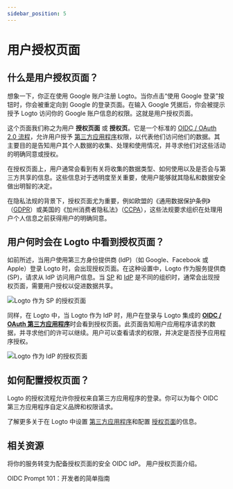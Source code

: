 ```yaml
---
sidebar_position: 5
---
```


# 用户授权页面

## 什么是用户授权页面？

想象一下，你正在使用 Google 账户注册 Logto。当你点击“使用 Google 登录”按钮时，你会被重定向到 Google 的登录页面。在输入 Google 凭据后，你会被提示授予 Logto 访问你的 Google 账户信息的权限。这就是用户授权页面。

这个页面我们称之为用户 **授权页面** 或 **授权页**。它是一个标准的 [OIDC / OAuth 2.0 流程](/integrate-logto/third-party-applications/oidc-oauth-third-party-applications)，允许用户授予 [第三方应用程序](/integrate-logto/third-party-applications)权限，以代表他们访问他们的数据。其主要目的是告知用户其个人数据的收集、处理和使用情况，并寻求他们对这些活动的明确同意或授权。

在授权页面上，用户通常会看到有关将收集的数据类型、如何使用以及是否会与第三方共享的信息。这些信息对于透明度至关重要，使用户能够就其隐私和数据安全做出明智的决定。

在隐私法规的背景下，授权页面尤为重要，例如欧盟的《通用数据保护条例》（[GDPR](https://gdpr-info.eu/art-4-gdpr/)）或美国的《加州消费者隐私法》（[CCPA](https://oag.ca.gov/privacy/ccpa)），这些法规要求组织在处理用户个人信息之前获得用户的明确同意。

## 用户何时会在 Logto 中看到授权页面？

如前所述，当用户使用第三方身份提供商 (IdP)（如 Google、Facebook 或 Apple）登录 Logto 时，会出现授权页面。在这种设置中，Logto 作为服务提供商 (SP)，请求从 IdP 访问用户信息。当 [SP](https://auth.wiki/service-provider) 和 [IdP](https://auth.wiki/identity-provider) 是不同的组织时，通常会出现授权页面，需要用户授权以促进数据共享。

![Logto 作为 SP 的授权页面](./assets/consent-screen-logto-as-sp.png)

同样，在 Logto 中，当 Logto 作为 IdP 时，用户在登录与 Logto 集成的 [**OIDC / OAuth 第三方应用程序**](/integrate-logto/third-party-applications/oidc-oauth-third-party-applications)时会看到授权页面。此页面告知用户应用程序请求的数据，并寻求他们的许可以继续。用户可以查看请求的权限，并决定是否授予应用程序授权。

![Logto 作为 IdP 的授权页面](./assets/consent-screen-logto-as-idp.png)

## 如何配置授权页面？

Logto 的授权流程允许你授权来自第三方应用程序的登录。你可以为每个 OIDC 第三方应用程序自定义品牌和权限请求。

了解更多关于在 Logto 中设置 [第三方应用程序](/integrate-logto/third-party-applications/)和配置 [授权页面](/integrate-logto/third-party-applications/oidc-oauth-third-party-applications/consent-screen-branding/)的信息。

## 相关资源

<Url href="https://www.youtube.com/watch?v=sW-C7SRt9OM">
  将你的服务转变为配备授权页面的安全 OIDC IdP。
</Url>
<Url href="https://blog.logto.io/user-consent-screen">用户授权页面介绍。</Url>

<Url href="https://blog.logto.io/introducing-oidc-prompt">OIDC Prompt 101：开发者的简单指南</Url>
